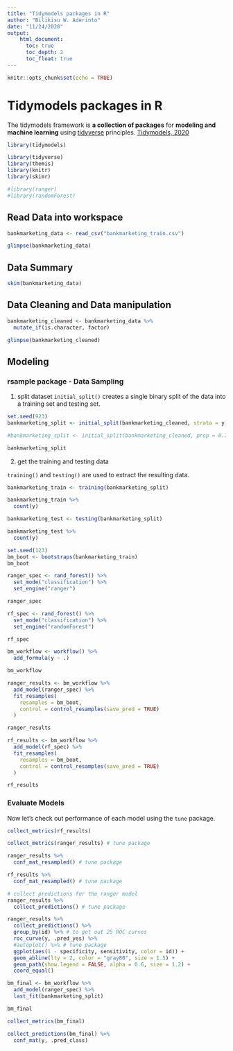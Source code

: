 ---
title: "Tidymodels packages in R"
author: "Bilikisu W. Aderinto"
date: "11/24/2020"
output: 
    html_document: 
      toc: true
      toc_depth: 2
      toc_float: true
---

```{r setup, include=FALSE}
knitr::opts_chunk$set(echo = TRUE)
```

# Tidymodels packages in R

The tidymodels framework is **a collection of packages** for **modeling and machine learning** using [tidyverse](https://www.tidyverse.com) principles. [Tidymodels, 2020](https://www.tidymodels.org)

```{r}
library(tidymodels)
```


```{r, warning=FALSE, error=FALSE, message=FALSE}
library(tidyverse)
library(themis)
library(knitr)
library(skimr)

#library(ranger)
#library(randomForest)
```

## Read Data into workspace

```{r, warning=FALSE, error=FALSE, message=FALSE}
bankmarketing_data <- read_csv("bankmarketing_train.csv")
```

```{r}
glimpse(bankmarketing_data)
```

## Data Summary

```{r, results='hide'}
skim(bankmarketing_data)
```


## Data Cleaning and Data manipulation

```{r}
bankmarketing_cleaned <- bankmarketing_data %>% 
  mutate_if(is.character, factor) 

glimpse(bankmarketing_cleaned)
```


## Modeling

### rsample package - Data Sampling

1. split dataset
`initial_split()` creates a single binary split of the data into a training set and testing set.
```{r}
set.seed(923)
bankmarketing_split <- initial_split(bankmarketing_cleaned, strata = y)

#bankmarketing_split <- initial_split(bankmarketing_cleaned, prop = 0.7)

bankmarketing_split
```

2. get the training and testing data

`training()` and `testing()` are used to extract the resulting data.
```{r}
bankmarketing_train <- training(bankmarketing_split)
```

```{r}
bankmarketing_train %>% 
  count(y)
```


```{r}
bankmarketing_test <- testing(bankmarketing_split)
```

```{r}
bankmarketing_test %>% 
  count(y)
```


```{r}
set.seed(123)
bm_boot <- bootstraps(bankmarketing_train)
bm_boot
```


```{r}
ranger_spec <- rand_forest() %>%
  set_mode("classification") %>%
  set_engine("ranger")

ranger_spec
```


```{r}
rf_spec <- rand_forest() %>%
  set_mode("classification") %>%
  set_engine("randomForest")

rf_spec
```


```{r}
bm_workflow <- workflow() %>%
  add_formula(y ~ .)

bm_workflow
```


```{r}
ranger_results <- bm_workflow %>%
  add_model(ranger_spec) %>%
  fit_resamples(
    resamples = bm_boot,
    control = control_resamples(save_pred = TRUE)
  )

ranger_results
```


```{r}
rf_results <- bm_workflow %>%
  add_model(rf_spec) %>%
  fit_resamples(
    resamples = bm_boot,
    control = control_resamples(save_pred = TRUE)
  )

rf_results
```


### Evaluate Models
Now let’s check out performance of each model using the `tune` package.

```{r}

collect_metrics(rf_results)
```


```{r}
collect_metrics(ranger_results) # tune package
```


```{r}
ranger_results %>%
  conf_mat_resampled() # tune package
```


```{r}
rf_results %>% 
  conf_mat_resampled() # tune package
```


```{r}
# collect predictions for the ranger model
ranger_results %>% 
  collect_predictions() # tune package
```



```{r}
ranger_results %>%
  collect_predictions() %>%
  group_by(id) %>% # to get out 25 ROC curves
  roc_curve(y, .pred_yes) %>%
  #autoplot() %>% # tune package
  ggplot(aes(1 - specificity, sensitivity, color = id)) +
  geom_abline(lty = 2, color = "gray80", size = 1.5) +
  geom_path(show.legend = FALSE, alpha = 0.6, size = 1.2) +
  coord_equal()


```


```{r}
bm_final <- bm_workflow %>%
  add_model(ranger_spec) %>%
  last_fit(bankmarketing_split)

bm_final
```

```{r}
collect_metrics(bm_final)
```

```{r}
collect_predictions(bm_final) %>%
  conf_mat(y, .pred_class)
```

